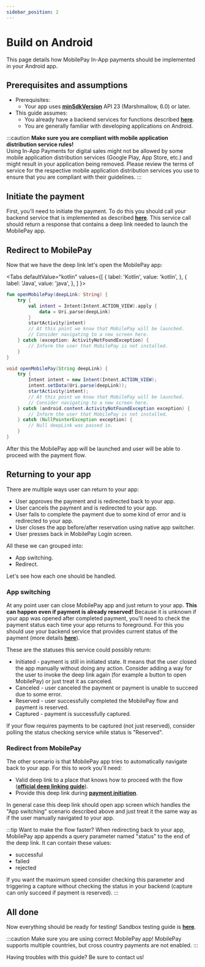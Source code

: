```yaml
---
sidebar_position: 2
---
```



# Build on Android   

This page details how MobilePay In-App payments should be implemented in your Android app.

## Prerequisites and assumptions
- Prerequisites:
    - Your app uses [**minSdkVersion**](https://developer.android.com/training/basics/supporting-devices/platforms.html#sdk-versions) API 23 (Marshmallow, 6.0) or later.
- This guide assumes:
    - You already have a backend services for functions described [**here**](https://mobilepaydev.github.io/MobilePay-Payments-API/docs/guides/in-app-payments/how-it-works).
    - You are generally familiar with developing applications on Android.
		
:::caution 
**Make sure you are compliant with mobile application distribution service rules!**  
Using In-App Payments for digital sales might not be allowed by some mobile application distribution services (Google Play, App Store, etc.) and might result in your application being removed. Please review the terms of service for the respective mobile application distribution services you use to ensure that you are compliant with their guidelines.	
:::
	
## Initiate the payment
	
First, you'll need to initiate the payment. To do this you should call your backend service that is implemented as described [**here**](https://mobilepaydev.github.io/MobilePay-Payments-API/docs/payments-refunds/take-payments). This service call should return a response that contains a deep link needed to launch the MobilePay app.
	
## Redirect to MobilePay    
	
Now that we have the deep link let's open the MobilePay app:

<Tabs
  defaultValue="kotlin"
  values={[
    { label: 'Kotlin', value: 'kotlin', },
    { label: 'Java', value: 'java', },
  ]
}>
<TabItem value="kotlin">

```kotlin
fun openMobilePay(deepLink: String) {
    try {
        val intent = Intent(Intent.ACTION_VIEW).apply {
            data = Uri.parse(deepLink)
        }
        startActivity(intent)
        // At this point we know that MobilePay will be launched. 
        // Consider navigating to a new screen here.
    } catch (exception: ActivityNotFoundException) {
        // Inform the user that MobilePay is not installed.
    }
}
```

</TabItem>

<TabItem value="java">

```java
void openMobilePay(String deepLink) {
    try {
        Intent intent = new Intent(Intent.ACTION_VIEW);
        intent.setData(Uri.parse(deepLink));
        startActivity(intent);
        // At this point we know that MobilePay will be launched. 
        // Consider navigating to a new screen here.
    } catch (android.content.ActivityNotFoundException exception) {
        // Inform the user that MobilePay is not installed.
    } catch (NullPointerException exception) {
        // Null deepLink was passed in.
    }
}
```

</TabItem>
</Tabs>

After this the MobilePay app will be launched and user will be able to proceed with the payment flow.

## Returning to your app
	
There are multiple ways user can return to your app:
- User approves the payment and is redirected back to your app.
- User cancels the payment and is redirected to your app.
- User fails to complete the payment due to some kind of error and is redirected to your app.
- User closes the app before/after reservation using native app switcher.
- User presses back in MobilePay Login screen.

All these we can grouped into:
- App switching.				
- Redirect.

Let's see how each one should be handled.

### App switching

At any point user can close MobilePay app and just return to your app. **This can happen even if payment is already reserved!** Because it is unknown if your app was opened after completed payment, you'll  need to check the payment status each time your app returns to foreground. For this you should use your backend service that provides current status of the payment (more details [**here**](https://mobilepaydev.github.io/MobilePay-Payments-API/docs/payments-refunds/take-payments)).
  
These are the statuses this service could possibly return:
- Initiated - payment is still in initiated state. It means that the user closed the app manually without doing any action. Consider adding a way for the user to invoke the deep link again (for example a button to open MobilePay) or just treat it as canceled.
- Canceled - user canceled the payment or payment is unable to succeed due to some error.
- Reserved - user successfully completed the MobilePay flow and payment is reserved. 
- Captured - payment is successfully captured.

If your flow requires payments to be captured (not just reserved), consider polling the status checking service while status is "Reserved".

### Redirect from MobilePay

The other scenario is that MobilePay app tries to automatically navigate back to your app. For this to work you'll need:
- Valid deep link to a place that knows how to proceed with the flow ([**official deep linking guide**](https://developer.android.com/training/app-links/deep-linking)).
- Provide this deep link during [**payment initiation**](#initiate-the-payment).

In general case this deep link should open app screen which handles the "App switching" scenario described above and just treat it the same way as if the user manually navigated to your app.

:::tip Want to make the flow faster?
When redirecting back to your app, MobilePay app appends a query parameter named "status" to the end of the deep link. It can contain these values:
- successful
- failed
- rejected

If you want the maximum speed consider checking this parameter and triggering a capture without checking the status in your backend (capture can only succeed if payment is reserved). 
:::

## All done
Now everything should be ready for testing! Sandbox testing guide is [**here**](https://sandbox-developer.mobilepay.dk/).

:::caution Make sure you are using correct MobilePay app!
MobilePay supports multiple countries, but cross country payments are not enabled.
:::

Having troubles with this guide? Be sure to contact us!